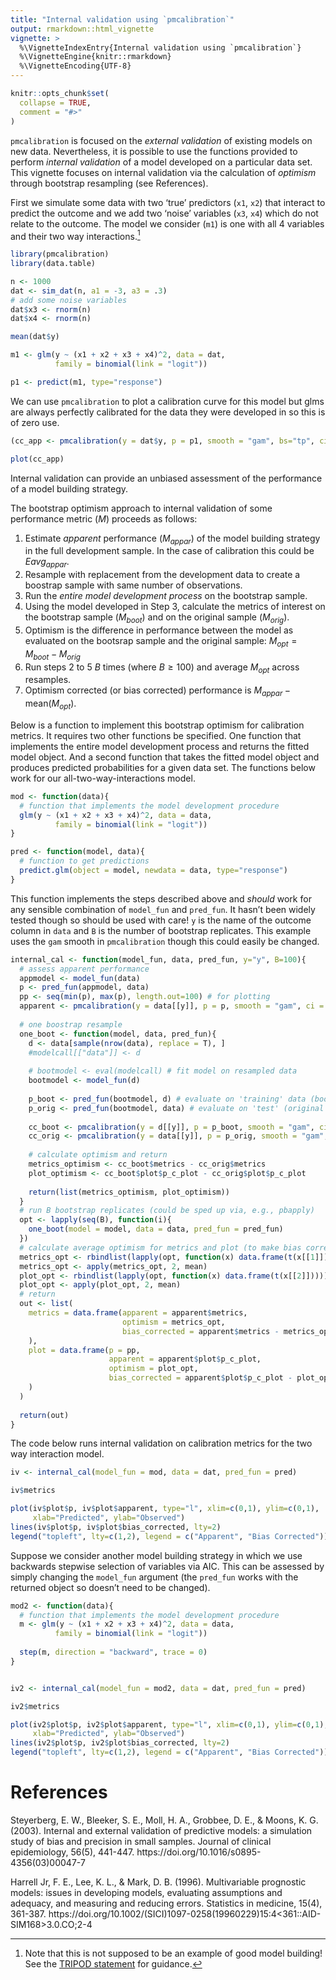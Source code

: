 ```yaml
---
title: "Internal validation using `pmcalibration`"
output: rmarkdown::html_vignette
vignette: >
  %\VignetteIndexEntry{Internal validation using `pmcalibration`}
  %\VignetteEngine{knitr::rmarkdown}
  %\VignetteEncoding{UTF-8}
---
```


```r
knitr::opts_chunk$set(
  collapse = TRUE,
  comment = "#>"
)
```

`pmcalibration` is focused on the *external validation* of existing models on new data. Nevertheless, it is possible to use the functions provided to perform *internal validation* of a model developed on a particular data set. This vignette focuses on internal validation via the calculation of *optimism* through bootstrap resampling (see References). 

First we simulate some data with two 'true' predictors (`x1`, `x2`) that interact to predict the outcome and we add two 'noise' variables (`x3`, `x4`) which do not relate to the outcome. The model we consider (`m1`) is one with all 4 variables and their two way interactions.[^fn] 

[^fn]: Note that this is not supposed to be an example of good model building! See the [TRIPOD statement](https://www.equator-network.org/reporting-guidelines/tripod-statement/) for guidance.

```r
library(pmcalibration)
library(data.table)

n <- 1000
dat <- sim_dat(n, a1 = -3, a3 = .3)
# add some noise variables
dat$x3 <- rnorm(n)
dat$x4 <- rnorm(n)

mean(dat$y)

m1 <- glm(y ~ (x1 + x2 + x3 + x4)^2, data = dat, 
          family = binomial(link = "logit"))

p1 <- predict(m1, type="response")

```

We can use `pmcalibration` to plot a calibration curve for this model but glms are always perfectly calibrated for the data they were developed in so this is of zero use. 
<!-- citation needed... -->

```r
(cc_app <- pmcalibration(y = dat$y, p = p1, smooth = "gam", bs="tp", ci="none"))

plot(cc_app)
```

Internal validation can provide an unbiased assessment of the performance of a model building strategy. 
<!-- elaborate -->

The bootstrap optimism approach to internal validation of some performance metric ($M$) proceeds as follows:

1. Estimate *apparent* performance ($M_{appar}$) of the model building strategy in the full development sample. In the case of calibration this could be $Eavg_{appar}$.
2. Resample with replacement from the development data to create a boostrap sample with same number of observations. 
3. Run the *entire model development process* on the bootstrap sample.
4. Using the model developed in Step 3, calculate the metrics of interest on the bootstrap sample ($M_{boot}$) and on the original sample ($M_{orig}$).
5. Optimism is the difference in performance between the model as evaluated on the bootsrap sample and the original sample: $M_{opt} = M_{boot} - M_{orig}$
6. Run steps 2 to 5 $B$ times (where $B \geq 100$) and average $M_{opt}$ across resamples. 
7. Optimism corrected (or bias corrected) performance is $M_{appar} - \mbox{mean}({M}_{opt})$.

Below is a function to implement this bootstrap optimism for calibration metrics. It requires two other functions be specified. One function that implements the entire model development process and returns the fitted model object. And a second function that takes the fitted model object and produces predicted probabilities for a given data set. The functions below work for our all-two-way-interactions model.

```r
mod <- function(data){
  # function that implements the model development procedure
  glm(y ~ (x1 + x2 + x3 + x4)^2, data = data, 
          family = binomial(link = "logit"))
}

pred <- function(model, data){
  # function to get predictions
  predict.glm(object = model, newdata = data, type="response")
}
```

This function implements the steps described above and *should* work for any sensible combination of `model_fun` and `pred_fun`. It hasn't been widely tested though so should be used with care! `y` is the name of the outcome column in `data` and `B` is the number of bootstrap replicates. This example uses the `gam` smooth in `pmcalibration` though this could easily be changed.

```r
internal_cal <- function(model_fun, data, pred_fun, y="y", B=100){
  # assess apparent performance
  appmodel <- model_fun(data)
  p <- pred_fun(appmodel, data)
  pp <- seq(min(p), max(p), length.out=100) # for plotting
  apparent <- pmcalibration(y = data[[y]], p = p, smooth = "gam", ci = "none", neval = pp)
  
  # one boostrap resample
  one_boot <- function(model, data, pred_fun){
    d <- data[sample(nrow(data), replace = T), ]
    #modelcall[["data"]] <- d
    
    # bootmodel <- eval(modelcall) # fit model on resampled data
    bootmodel <- model_fun(d)
    
    p_boot <- pred_fun(bootmodel, d) # evaluate on 'training' data (boostrap resample)
    p_orig <- pred_fun(bootmodel, data) # evaluate on 'test' (original data)
    
    cc_boot <- pmcalibration(y = d[[y]], p = p_boot, smooth = "gam", ci = "none", neval = pp)
    cc_orig <- pmcalibration(y = data[[y]], p = p_orig, smooth = "gam", ci = "none", neval = pp)
    
    # calculate optimism and return
    metrics_optimism <- cc_boot$metrics - cc_orig$metrics
    plot_optimism <- cc_boot$plot$p_c_plot - cc_orig$plot$p_c_plot
    
    return(list(metrics_optimism, plot_optimism))
  }
  # run B bootstrap replicates (could be sped up via, e.g., pbapply)
  opt <- lapply(seq(B), function(i){
    one_boot(model = model, data = data, pred_fun = pred_fun)
  })
  # calculate average optimism for metrics and plot (to make bias corrected curve)
  metrics_opt <- rbindlist(lapply(opt, function(x) data.frame(t(x[[1]]))))
  metrics_opt <- apply(metrics_opt, 2, mean)
  plot_opt <- rbindlist(lapply(opt, function(x) data.frame(t(x[[2]]))))
  plot_opt <- apply(plot_opt, 2, mean)
  # return
  out <- list(
    metrics = data.frame(apparent = apparent$metrics, 
                         optimism = metrics_opt, 
                         bias_corrected = apparent$metrics - metrics_opt
    ),
    plot = data.frame(p = pp, 
                      apparent = apparent$plot$p_c_plot, 
                      optimism = plot_opt, 
                      bias_corrected = apparent$plot$p_c_plot - plot_opt
    )
  )
  
  return(out)
}

```

The code below runs internal validation on calibration metrics for the two way interaction model.

```r
iv <- internal_cal(model_fun = mod, data = dat, pred_fun = pred)

iv$metrics

plot(iv$plot$p, iv$plot$apparent, type="l", xlim=c(0,1), ylim=c(0,1), 
     xlab="Predicted", ylab="Observed")
lines(iv$plot$p, iv$plot$bias_corrected, lty=2)
legend("topleft", lty=c(1,2), legend = c("Apparent", "Bias Corrected"))

```

Suppose we consider another model building strategy in which we use backwards stepwise selection of variables via AIC. This can be assessed by simply changing the `model_fun` argument (the `pred_fun` works with the returned object so doesn't need to be changed). 

```r
mod2 <- function(data){
  # function that implements the model development procedure
  m <- glm(y ~ (x1 + x2 + x3 + x4)^2, data = data, 
          family = binomial(link = "logit"))
  
  step(m, direction = "backward", trace = 0)
}


iv2 <- internal_cal(model_fun = mod2, data = dat, pred_fun = pred)

iv2$metrics

plot(iv2$plot$p, iv2$plot$apparent, type="l", xlim=c(0,1), ylim=c(0,1), 
     xlab="Predicted", ylab="Observed")
lines(iv2$plot$p, iv2$plot$bias_corrected, lty=2)
legend("topleft", lty=c(1,2), legend = c("Apparent", "Bias Corrected"))

```

# References

Steyerberg, E. W., Bleeker, S. E., Moll, H. A., Grobbee, D. E., & Moons, K. G. (2003). Internal and external validation of predictive models: a simulation study of bias and precision in small samples. Journal of clinical epidemiology, 56(5), 441-447. https://doi.org/10.1016/s0895-4356(03)00047-7

Harrell Jr, F. E., Lee, K. L., & Mark, D. B. (1996). Multivariable prognostic models: issues in developing models, evaluating assumptions and adequacy, and measuring and reducing errors. Statistics in medicine, 15(4), 361-387. https://doi.org/10.1002/(SICI)1097-0258(19960229)15:4<361::AID-SIM168>3.0.CO;2-4
